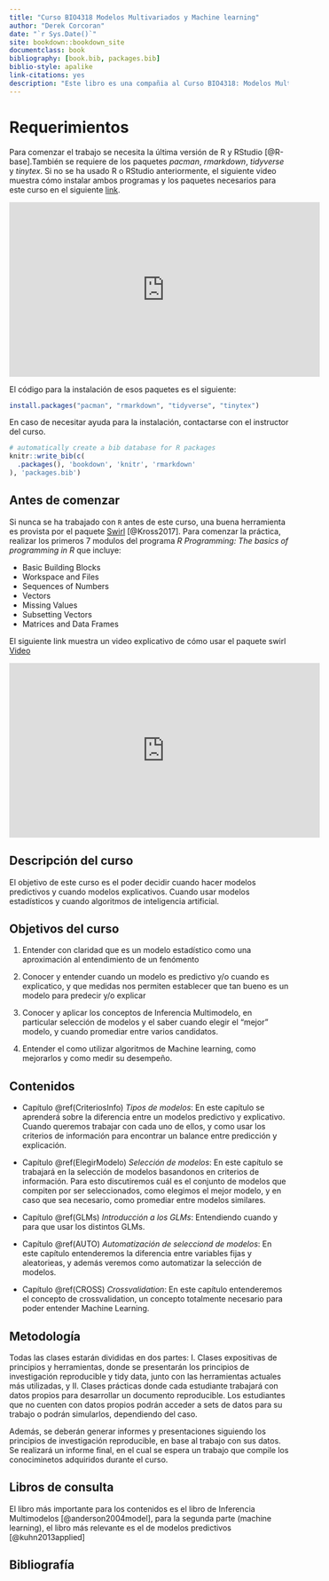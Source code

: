 ```yaml
--- 
title: "Curso BIO4318 Modelos Multivariados y Machine learning"
author: "Derek Corcoran"
date: "`r Sys.Date()`"
site: bookdown::bookdown_site
documentclass: book
bibliography: [book.bib, packages.bib]
biblio-style: apalike
link-citations: yes
description: "Este libro es una compañia al Curso BIO4318: Modelos Multivariados y Machine learning"
---
```



# Requerimientos {-}

Para comenzar el trabajo se necesita la última versión de R y RStudio [@R-base].También se requiere de los paquetes *pacman*, *rmarkdown*, *tidyverse* y *tinytex*. Si no se ha usado R o RStudio anteriormente, el siguiente video muestra cómo instalar ambos programas y los paquetes necesarios para este curso en el siguiente [link](https://youtu.be/RtkCAKXsVbw).

<iframe width="560" height="315" src="https://www.youtube.com/embed/RtkCAKXsVbw" frameborder="0" allow="autoplay; encrypted-media" allowfullscreen></iframe>

El código para la instalación de esos paquetes es el siguiente:

```r
install.packages("pacman", "rmarkdown", "tidyverse", "tinytex")
```


En caso de necesitar ayuda para la instalación, contactarse con el instructor del curso.

```r
# automatically create a bib database for R packages
knitr::write_bib(c(
  .packages(), 'bookdown', 'knitr', 'rmarkdown'
), 'packages.bib')
```

## Antes de comenzar

Si nunca se ha trabajado con `R` antes de este curso, una buena herramienta es provista por el paquete [Swirl](http://swirlstats.com/students.html) [@Kross2017]. Para comenzar la práctica, realizar los primeros 7 modulos del programa *R Programming: The basics of programming in R* que incluye:

* Basic Building Blocks
* Workspace and Files
* Sequences of Numbers
* Vectors
* Missing Values
* Subsetting Vectors
* Matrices and Data Frames


El siguiente link muestra un video explicativo de cómo usar el paquete swirl [Video](https://youtu.be/w6L7Ye18yPE)

<iframe width="560" height="315" src="https://www.youtube.com/embed/w6L7Ye18yPE" frameborder="0" allow="autoplay; encrypted-media" allowfullscreen></iframe>

## Descripción del curso

El objetivo de este curso es el poder decidir cuando hacer modelos predictivos y cuando modelos explicativos. Cuando usar modelos estadísticos y cuando algoritmos de inteligencia artificial.

##  Objetivos del curso

1. Entender con claridad que es un modelo estadístico como una aproximación al entendimiento de un fenómento

2. Conocer y entender cuando un modelo es predictivo y/o cuando es explicatico, y que medidas nos permiten establecer que tan bueno es un modelo para predecir y/o explicar

3. Conocer y aplicar los conceptos de Inferencia Multimodelo, en particular selección de modelos y el saber cuando elegir el "mejor" modelo, y cuando promediar entre varios candidatos.

4. Entender el como utilizar algoritmos de Machine learning, como mejorarlos y como medir su desempeño.


## Contenidos

+  Capítulo \@ref(CriteriosInfo) *Tipos de modelos*: En este capítulo se aprenderá sobre la diferencia entre un modelos predictivo y explicativo. Cuando queremos trabajar con cada uno de ellos, y como usar los criterios de información para encontrar un balance entre predicción y explicación.

+  Capítulo \@ref(ElegirModelo) *Selección de modelos*: En este capítulo se trabajará en la selección de modelos basandonos en criterios de información. Para esto discutiremos cuál es el conjunto de modelos que compiten por ser seleccionados, como elegimos el mejor modelo, y en caso que sea necesario, como promediar entre modelos similares.
    
+ Capítulo \@ref(GLMs) *Introducción a los GLMs*: Entendiendo cuando y para que usar los distintos GLMs.

+ Capítulo \@ref(AUTO) *Automatización de selecciond de modelos*: En este capítulo entenderemos la diferencia entre variables fijas y aleatorieas, y además veremos como automatizar la selección de modelos.

+ Capítulo \@ref(CROSS) *Crossvalidation*: En este capítulo entenderemos el concepto de crossvalidation, un concepto totalmente necesario para poder entender Machine Learning.

## Metodología

Todas las clases estarán divididas en dos partes: I. Clases expositivas de principios y herramientas, donde se presentarán los principios de investigación reproducible y tidy data, junto con las herramientas actuales más utilizadas, y II. Clases prácticas donde cada estudiante trabajará con datos propios para desarrollar un documento reproducible. Los estudiantes que no cuenten con datos propios podrán acceder a sets de datos para su trabajo o podrán simularlos, dependiendo del caso.

Además, se deberán generar informes y presentaciones siguiendo los principios de investigación reproducible, en base al trabajo con sus datos. Se realizará un informe final, en el cual se espera un trabajo que compile los conociminetos adquiridos durante el curso.


## Libros de consulta

El libro más importante para los contenidos es el libro de Inferencia Multimodelos [@anderson2004model], para la segunda parte (machine learning), el libro más relevante es el de modelos predictivos [@kuhn2013applied]


## Bibliografía